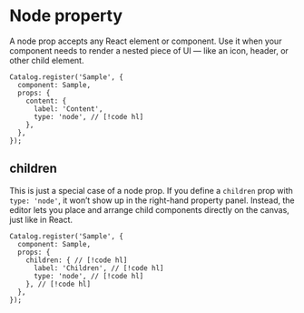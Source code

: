 # Node property

A node prop accepts any React element or component.
Use it when your component needs to render a nested piece of UI — like an icon, header, or other child element.

```tsx showLineNumbers
Catalog.register('Sample', {
  component: Sample,
  props: {
    content: {
      label: 'Content',
      type: 'node', // [!code hl]
    },
  },
});
```

## children

This is just a special case of a node prop.
If you define a `children` prop with `type: 'node'`, it won’t show up in the right-hand property panel.
Instead, the editor lets you place and arrange child components directly on the canvas, just like in React.

```tsx showLineNumbers
Catalog.register('Sample', {
  component: Sample,
  props: {
    children: { // [!code hl]
      label: 'Children', // [!code hl]
      type: 'node', // [!code hl]
    }, // [!code hl]
  },
});
```
